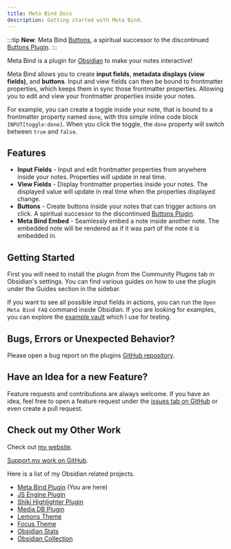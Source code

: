 ```yaml
---
title: Meta Bind Docs
description: Getting started with Meta Bind.
---
```



<AutofillSearch></AutofillSearch>

:::tip
**New**: Meta Bind [Buttons](/obsidian-meta-bind-plugin-docs/guides/buttons/), a spiritual successor to the discontinued [Buttons Plugin](https://github.com/shabegom/buttons).
:::

Meta Bind is a plugin for [Obsidian](https://obsidian.md/) to make your notes interactive!

Meta Bind allows you to create **input fields**, **metadata displays (view fields)**, and **buttons**.
Input and view fields can then be bound to frontmatter properties, which keeps them in sync those frontmatter properties.
Allowing you to edit and view your frontmatter properties inside your notes.

For example, you can create a toggle inside your note, that is bound to a frontmatter property named `done`, with this simple inline code block `INPUT[toggle:done]`.
When you click the toggle, the `done` property will switch between `true` and `false`.

## Features

- **Input Fields** - Input and edit frontmatter properties from anywhere inside your notes. Properties will update in real time.
- **View Fields** - Display frontmatter properties inside your notes. The displayed value will update in real time when the properties displayed change.
- **Buttons** - Create buttons inside your notes that can trigger actions on click. A spiritual successor to the discontinued [Buttons Plugin](https://github.com/shabegom/buttons).
- **Meta Bind Embed** - Seamlessly embed a note inside another note. The embedded note will be rendered as if it was part of the note it is embedded in.

## Getting Started

First you will need to install the plugin from the Community Plugins tab in Obsidian's settings.
You can find various guides on how to use the plugin under the Guides section in the sidebar.

If you want to see all possible input fields in actions, you can run the `Open Meta Bind FAQ` command inside Obsidian.
If you are looking for examples, you can explore the [example vault](https://github.com/mProjectsCode/obsidian-meta-bind-plugin/tree/master/exampleVault) which I use for testing.

## Bugs, Errors or Unexpected Behavior?

Please open a bug report on the plugins [GitHub repository](https://github.com/mProjectsCode/obsidian-meta-bind-plugin/issues).

## Have an Idea for a new Feature?

Feature requests and contributions are always welcome.
If you have an idea, feel free to open a feature request under the [issues tab on GitHub](https://github.com/mProjectsCode/obsidian-meta-bind-plugin/issues) or even create a pull request.

## Check out my Other Work

Check out [my website](https://www.moritzjung.dev).

[Support my work on GitHub](https://github.com/sponsors/mProjectsCode).

Here is a list of my Obsidian related projects.

- [Meta Bind Plugin](https://github.com/mProjectsCode/obsidian-meta-bind-plugin) (You are here)
- [JS Engine Plugin](https://github.com/mProjectsCode/obsidian-js-engine-plugin)
- [Shiki Highlighter Plugin](https://github.com/mProjectsCode/obsidian-shiki-plugin)
- [Media DB Plugin](https://github.com/mProjectsCode/obsidian-media-db-plugin)
- [Lemons Theme](https://github.com/mProjectsCode/obsidian-lemons-theme)
- [Focus Theme](https://github.com/mProjectsCode/obsidian-focus-theme)
- [Obsidian Stats](https://www.moritzjung.dev/obsidian-stats)
- [Obsidian Collection](https://www.moritzjung.dev/obsidian-collection)